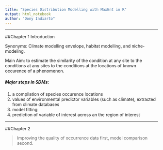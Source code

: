 ```yaml
---
title: "Species Distribution Modelling with MaxEnt in R"
output: html_notebook
author: "Dony Indiarto"
---
```


***

##Chapter 1 Introduction

Synonyms: Climate modelling envelope, habitat modelling, and niche-modeling.

Main Aim: to estimate the similarity of the condition at any site to the conditions at any sites to the conditions at the locations of known occurence of a phenomenon.

##### Major steps in SDMs:

1. a compilation of species occurence locations
2. values of environmental predictor variables (such as climate), extracted from climate databases
3. model fitting
4. prediction of variable of interest across an the region of interest

***
##Chapter 2

> Improving the quality of occurrence data first, model comparison second.




```r

```

